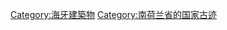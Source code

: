 {{Commonscat|Rijksmonumenten in The Hague}}

[[Category:海牙建築物|Category:海牙建築物]]
[[Category:南荷兰省的国家古迹|Category:南荷兰省的国家古迹]]